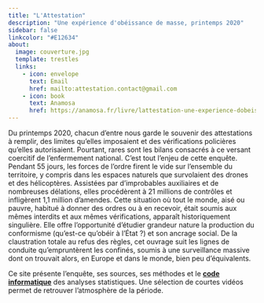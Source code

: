 ```yaml
---
title: "L'Attestation"
description: "Une expérience d'obéissance de masse, printemps 2020"
sidebar: false
linkcolor: "#E12634"
about:
  image: couverture.jpg
  template: trestles
  links:
    - icon: envelope
      text: Email
      href: mailto:attestation.contact@gmail.com
    - icon: book
      text: Anamosa
      href: https://anamosa.fr/livre/lattestation-une-experience-dobeissance-de-masse-printemps-2020/
---
```


Du printemps 2020, chacun d'entre nous garde le souvenir des attestations à remplir, des limites qu'elles imposaient et des vérifications policières qu'elles autorisaient. Pourtant, rares sont les bilans consacrés à ce versant coercitif de l'enfermement national. C'est tout l'enjeu de cette enquête. Pendant 55 jours, les forces de l'ordre firent le vide sur l'ensemble du territoire, y compris dans les espaces naturels que survolaient des drones et des hélicoptères. Assistées par d'improbables auxiliaires et de nombreuses délations, elles procédèrent à 21 millions de contrôles et infligèrent 1,1 million d'amendes. Cette situation où tout le monde, aisé ou pauvre, habitué à donner des ordres ou à en recevoir, était soumis aux mêmes interdits et aux mêmes vérifications, apparaît historiquement singulière. Elle offre l'opportunité d'étudier grandeur nature la production du conformisme (qu'est-ce qu'obéir à l'État ?) et son ancrage social. De la claustration totale au refus des règles, cet ouvrage suit les lignes de conduite qu'empruntèrent les confinés, soumis à une surveillance massive dont on trouvait alors, en Europe et dans le monde, bien peu d'équivalents.

Ce site présente l'enquête, ses sources, ses méthodes et le [**code informatique**](https://l-attestation.github.io/exercices.html) des analyses statistiques. Une sélection de courtes vidéos permet de retrouver l'atmosphère de la période.
